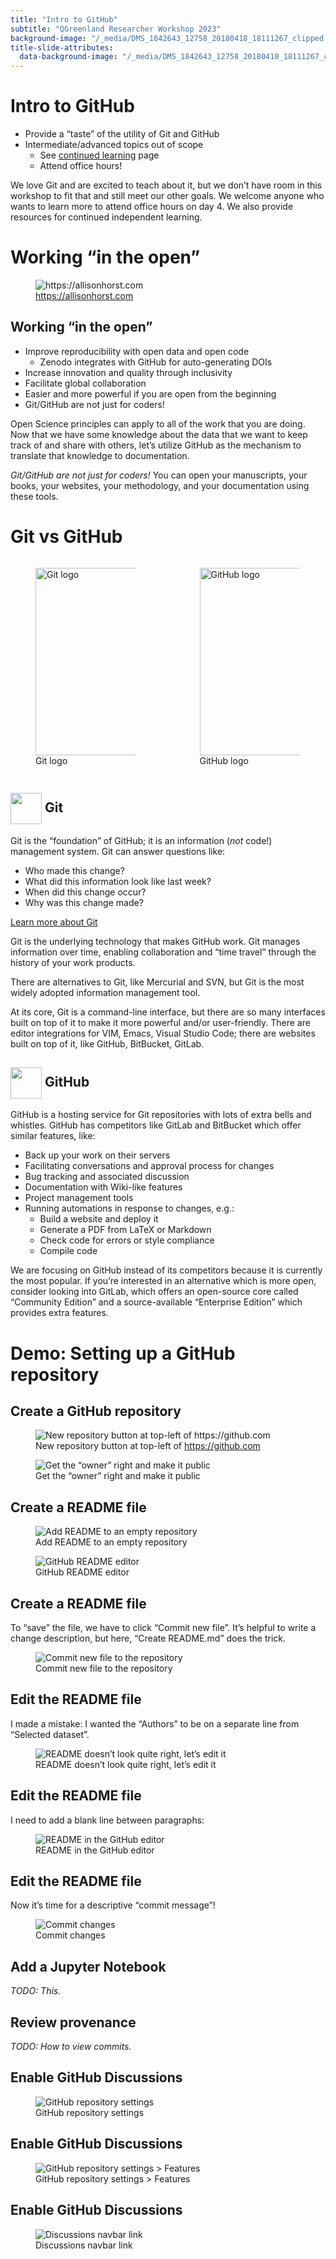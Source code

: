 ```yaml
---
title: "Intro to GitHub"
subtitle: "QGreenland Researcher Workshop 2023"
background-image: "/_media/DMS_1842643_12758_20180418_18111267_clipped.jpg"
title-slide-attributes:
  data-background-image: "/_media/DMS_1842643_12758_20180418_18111267_clipped.jpg"
---
```


<!-- TODO:
* Example Open Source research repositories?
-->

# Intro to GitHub

* Provide a "taste" of the utility of Git and GitHub
* Intermediate/advanced topics out of scope
    * See [continued learning](/content/continued-learning.html#gitgithub) page
    * Attend office hours!

::: {.notes}
We love Git and are excited to teach about it, but we don't have room in this workshop
to fit that and still meet our other goals. We welcome anyone who wants to learn more to
attend office hours on day 4. We also provide resources for continued independent
learning.
:::


# Working "in the open"

![<https://allisonhorst.com>](https://cdn.myportfolio.com/45214904-6a61-4e23-98d6-b140f8654a40/e4a11b1f-f235-461f-ab73-ce6128c59e49.png?h=dc95847637c97b0d5f5c993e906f2ccd)


## Working "in the open"

* Improve reproducibility with open data and open code
    * Zenodo integrates with GitHub for auto-generating DOIs
* Increase innovation and quality through inclusivity
* Facilitate global collaboration
* Easier and more powerful if you are open from the beginning
* Git/GitHub are not just for coders!

::: {.notes}
Open Science principles can apply to all of the work that you are doing. Now that we
have some knowledge about the data that we want to keep track of and share with others,
let's utilize GitHub as the mechanism to translate that knowledge to documentation.

*Git/GitHub are not just for coders!*  You can open your manuscripts, your books, your
websites, your methodology, and your documentation using these tools.
:::


# Git vs GitHub

:::::: {.columns}
::: {.column width="50%"}
![Git logo](https://git-scm.com/images/logos/downloads/Git-Icon-1788C.svg){width=300}
:::
::: {.column width="50%"}
![GitHub logo](/_media/github-mark.svg){width=300}
:::
::::::


## ![](https://git-scm.com/images/logos/downloads/Git-Icon-1788C.svg){width=50 style="vertical-align: middle"} Git

Git is the "foundation" of GitHub; it is an information (*not* code!) management
system. Git can answer questions like:

* Who made this change?
* What did this information look like last week?
* When did this change occur?
* Why was this change made?

[Learn more about Git](https://docs.github.com/en/get-started/using-git/about-git)

::: {.notes}
Git is the underlying technology that makes GitHub work. Git manages information over
time, enabling collaboration and "time travel" through the history of your work
products.

There are alternatives to Git, like Mercurial and SVN, but Git is the most widely
adopted information management tool.

At its core, Git is a command-line interface, but there are so many interfaces built on
top of it to make it more powerful and/or user-friendly. There are editor integrations
for VIM, Emacs, Visual Studio Code; there are websites built on top of it, like GitHub,
BitBucket, GitLab. 
:::


## ![](/_media/github-mark.svg){width=50 style="vertical-align: middle"} GitHub {.smaller}

GitHub is a hosting service for Git repositories with lots of extra bells and whistles.
GitHub has competitors like GitLab and BitBucket which offer similar features, like:

* Back up your work on their servers
* Facilitating conversations and approval process for changes
* Bug tracking and associated discussion
* Documentation with Wiki-like features
* Project management tools
* Running automations in response to changes, e.g.:
    * Build a website and deploy it
    * Generate a PDF from LaTeX or Markdown
    * Check code for errors or style compliance
    * Compile code

::: {.notes}
We are focusing on GitHub instead of its competitors because it is currently the most
popular. If you're interested in an alternative which is more open, consider looking
into GitLab, which offers an open-source core called "Community Edition" and a
source-available "Enterprise Edition" which provides extra features.
:::


# Demo: Setting up a GitHub repository

## Create a GitHub repository {.smaller}

![New repository button at top-left of <https://github.com>](/_media/github_new_repo.png)

![Get the "owner" right and make it public](/_media/github_new_repo_fields.png)


## Create a README file

![Add README to an empty repository](/_media/github_empty_repo_add_readme.png)

![GitHub README editor](/_media/github_readme_editor.png)

## Create a README file

To "save" the file, we have to click "Commit new file". It's helpful to write a change
description, but here, "Create README.md" does the trick.

![Commit new file to the repository](/_media/github_commit_new_file.png)


## Edit the README file

I made a mistake: I wanted the "Authors" to be on a separate line from "Selected
dataset".

![README doesn't look quite right, let's edit it](/_media/github_readme_edit_button.png)


## Edit the README file

I need to add a blank line between paragraphs:

![README in the GitHub editor](/_media/github_readme_editor.png)


## Edit the README file

Now it's time for a descriptive "commit message"!

![Commit changes](/_media/github_commit_changes.png)


## Add a Jupyter Notebook

_TODO: This._

## Review provenance

_TODO: How to view commits._


## Enable GitHub Discussions

![GitHub repository settings](/_media/github_repo_settings.png)


## Enable GitHub Discussions

![GitHub repository settings > Features](/_media/github_repo_features.png)


## Enable GitHub Discussions

![Discussions navbar link](/_media/github_discussions_demo_repo.png)
